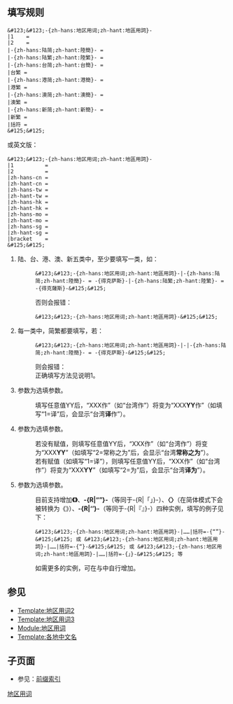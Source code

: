 <includeonly><!-- 在這裡加入模板的保護標識 --></includeonly><noinclude>{{template doc page viewed directly}}</noinclude>

== 填写规则 ==
<pre>
&#123;&#123;-{zh-hans:地区用词;zh-hant:地區用詞}-
|1    = 
|2    = 
|-{zh-hans:陆简;zh-hant:陸簡}- = 
|-{zh-hans:陆繁;zh-hant:陸繁}- = 
|-{zh-hans:台简;zh-hant:台簡}- = 
|台繁 = 
|-{zh-hans:港简;zh-hant:港簡}- = 
|港繁 = 
|-{zh-hans:澳简;zh-hant:澳簡}- = 
|澳繁 = 
|-{zh-hans:新简;zh-hant:新簡}- = 
|新繁 = 
|括符 = 
&#125;&#125;
</pre>
或英文版：
<pre>
&#123;&#123;-{zh-hans:地区用词;zh-hant:地區用詞}-
|1          = 
|2          = 
|zh-hans-cn = 
|zh-hant-cn = 
|zh-hans-tw = 
|zh-hant-tw = 
|zh-hans-hk = 
|zh-hant-hk = 
|zh-hans-mo = 
|zh-hant-mo = 
|zh-hans-sg = 
|zh-hant-sg = 
|bracket    = 
&#125;&#125;
</pre>

#陆、台、港、澳、新五类中，至少要填写一类，如：
#:<pre>&#123;&#123;-{zh-hans:地区用词;zh-hant:地區用詞}-|-{zh-hans:陆简;zh-hant:陸簡}- = -{得克萨斯}-|-{zh-hans:陆繁;zh-hant:陸繁}- = -{得克薩斯}-&#125;&#125;</pre>
#:否则会报错：
#:<pre>&#123;&#123;-{zh-hans:地区用词;zh-hant:地區用詞}-&#125;&#125;</pre>
#:{{quote|{{地区用词}}}}
#每一类中，简繁都要填写，若：
#:<pre>&#123;&#123;-{zh-hans:地区用词;zh-hant:地區用詞}-|-|-{zh-hans:陆简;zh-hant:陸簡}- = -{得克萨斯}-&#125;&#125;</pre>
#:则会报错：
#:{{quote|{{地区用词|陆简 = 得克萨斯}}}}
#:正确填写方法见说明1。
#参数{{{1}}}为选填参数。
#:填写任意值YY后，“XXX作{{{xxx}}}”（如“台湾作{{{台简}}}”）将变为“XXX'''YY'''作{{{xxx}}}”（如填写“1=译”后，会显示“台湾'''译'''作{{{台简}}}”）。
#参数{{{2}}}为选填参数。
#:若{{{1}}}没有赋值，则填写任意值YY后，“XXX作{{{xxx}}}”（如“台湾作{{{台简}}}”）将变为“XXX'''YY'''{{{xxx}}}”（如填写“2=常称之为”后，会显示“台湾'''常称之为'''{{{台简}}}”）。
#:若{{{1}}}有赋值（如填写“1=译”），则填写任意值YY后，“XXX作{{{xxx}}}”（如“台湾作{{{台简}}}”）将变为“XXX{{{1}}}'''YY'''{{{xxx}}}”（如填写“2=为”后，会显示“台湾'''译为'''{{{台简}}}”）。
#参数{{{括符}}}为选填参数。
#:目前支持增加'''《》'''、'''-{R|“”}-'''（等同于-{R|「」}-）、'''〈〉'''（在简体模式下会被转换为《》）、'''-{R|‘’}-'''（等同于-{R|『』}-）四种实例，填写的例子见下：
#:<pre>&#123;&#123;-{zh-hans:地区用词;zh-hant:地區用詞}-|……|括符=-{“”}-&#125;&#125; 或 &#123;&#123;-{zh-hans:地区用词;zh-hant:地區用詞}-|……|括符=-{“}-&#125;&#125; 或 &#123;&#123;-{zh-hans:地区用词;zh-hant:地區用詞}-|……|括符=-{」}-&#125;&#125; 等</pre>
#:{{quote|{{地区用词|陆简 = 得克萨斯|陆繁 = 得克薩斯|台简 = 德克萨斯|台繁 = 德克薩斯|括符=“”}}}}
#:如需更多的实例，可在{{tl|地区用词/bracketleft}}与{{tl|地区用词/bracketright}}中自行增加。

== 参见 ==
* [[Template:地区用词2]]
* [[Template:地区用词3]]
* [[Module:地区用词]]
* [[Template:各地中文名]]

== 子页面 ==
*参见：[[Special:PrefixIndex/Template:地区用词|前缀索引]]
<includeonly>
[[Category:字词转换模板|地区用词]]
</includeonly>